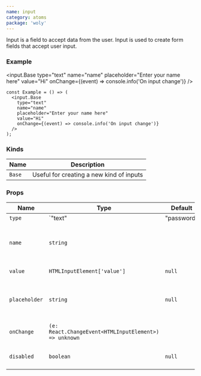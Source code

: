 ```yaml
---
name: input
category: atoms
package: 'woly'
---
```



Input is a field to accept data from the user. Input is used to create form fields that accept user input.

### Example

<input.Base
  type="text"
  name="name"
  placeholder="Enter your name here"
  value="Hi"
  onChange={(event) => console.info('On input change')}
/>

```tsx
const Example = () => (
  <input.Base
    type="text"
    name="name"
    placeholder="Enter your name here"
    value="Hi"
    onChange={(event) => console.info('On input change')}
  />
);
```

### Kinds

| Name   | Description                              |
| ------ | ---------------------------------------- |
| `Base` | Useful for creating a new kind of inputs |

### Props

| Name          | Type                                                  | Default    | Description                                  |
| ------------- | ----------------------------------------------------- | ---------- | -------------------------------------------- |
| `type`        | `"text"                                               | "password" | "email"`                                     | `text` | HTML type of the input |
| `name`        | `string`                                              |            | Name attribute specifies a name of the input |
| `value`       | `HTMLInputElement['value']`                           | `null`     | Value of input field                         |
| `placeholder` | `string`                                              | `null`     | Text that appears when there is no value set |
| `onChange`    | `(e: React.ChangeEvent<HTMLInputElement>) => unknown` |            | Callback when user input                     |
| `disabled`    | `boolean`                                             | `null`     | Whether the input is disabled                |
